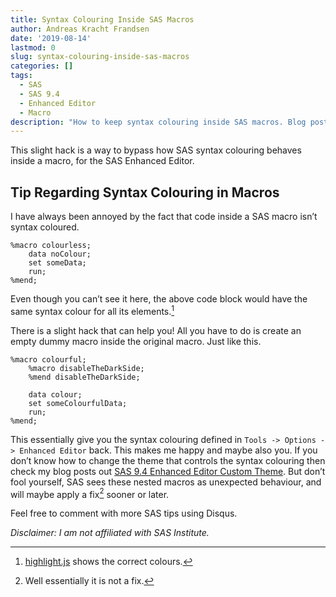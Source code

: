 ```yaml
---
title: Syntax Colouring Inside SAS Macros
author: Andreas Kracht Frandsen
date: '2019-08-14'
lastmod: 0
slug: syntax-colouring-inside-sas-macros
categories: []
tags:
  - SAS
  - SAS 9.4
  - Enhanced Editor
  - Macro
description: "How to keep syntax colouring inside SAS macros. Blog post from afrandsen."
---
```


This slight hack is a way to bypass how SAS syntax colouring behaves inside a macro, for the SAS Enhanced Editor. 

## Tip Regarding Syntax Colouring in Macros
I have always been annoyed by the fact that code inside a SAS macro isn't syntax coloured.
```sas
%macro colourless;
    data noColour;
    set someData;
    run;
%mend;
```

Even though you can't see it here, the above code block would have the same syntax colour for all its elements.^[[highlight.js](https://highlightjs.org/) shows the correct colours.]

There is a slight hack that can help you! All you have to do is create an empty dummy macro inside the original macro. Just like this.

```sas
%macro colourful;
    %macro disableTheDarkSide;
    %mend disableTheDarkSide;

    data colour;
    set someColourfulData;
    run;
%mend;
```

This essentially give you the syntax colouring defined in `Tools -> Options -> Enhanced Editor` back. This makes me happy and maybe also you. If you don't know how to change the theme that controls the syntax colouring then check my blog posts out [SAS 9.4 Enhanced Editor Custom Theme](https://afrandsen.rbind.io/blog/2019/08/sas-9-4-enhanced-editor-custom-theme/). But don't fool yourself, SAS sees these nested macros as unexpected behaviour, and will maybe apply a fix^[Well essentially it is not a fix.] sooner or later.

Feel free to comment with more SAS tips using Disqus.

*Disclaimer: I am not affiliated with SAS Institute.*